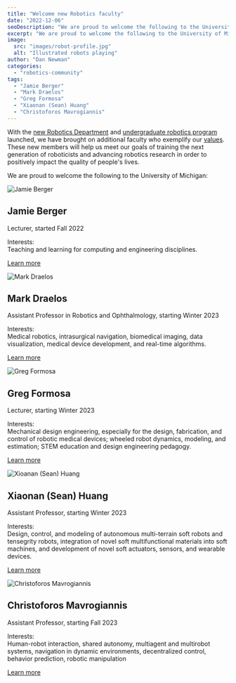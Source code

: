 ```yaml
---
title: "Welcome new Robotics faculty"
date: "2022-12-06"
seoDescription: "We are proud to welcome the following to the University of Michigan: Jamie Berger, Mark Draelos, Greg Formosa, Xiaonan (Sean) Huang, Christoforos Mavrogiannis"
excerpt: "We are proud to welcome the following to the University of Michigan: Jamie Berger, Mark Draelos, Greg Formosa, Xiaonan (Sean) Huang, Christoforos Mavrogiannis"
image:
  src: "images/robot-profile.jpg"
  alt: "Illustrated robots playing"
author: "Dan Newman"
categories:
  - "robotics-community"
tags:
  - "Jamie Berger"
  - "Mark Draelos"
  - "Greg Formosa"
  - "Xiaonan (Sean) Huang"
  - "Christoforos Mavrogiannis"
---
```


With the [new Robotics Department](https://robotics.umich.edu/2021/first-robotics-department/ "The first robotics department among top 10 engineering schools") and [undergraduate robotics program](https://robotics.umich.edu/2022/new-u-m-undergraduate-robotics-program/ "New U-M Undergraduate Robotics Program launches") launched, we have brought on additional faculty who exemplify our [values](https://robotics.umich.edu/about/values/ "Values"). These new members will help us meet our goals of training the next generation of roboticists and advancing robotics research in order to positively impact the quality of people's lives.



We are proud to welcome the following to the University of Michigan:

![Jamie Berger](images/berger.jpg)

## Jamie Berger

Lecturer, started Fall 2022

Interests:  
Teaching and learning for computing and engineering disciplines.

[Learn more](https://robotics.umich.edu/profile/jamie-berger/ "Jamie Berger")

![Mark Draelos](images/mark-draelos.jpg)

## Mark Draelos

Assistant Professor in Robotics and Ophthalmology, starting Winter 2023

Interests:  
Medical robotics, intrasurgical navigation, biomedical imaging, data visualization, medical device development, and real-time algorithms.

[Learn more](https://robotics.umich.edu/profile/mark-draelos/ "Mark Draelos")

![Greg Formosa](images/greg-formosa.jpg)

## Greg Formosa

Lecturer, starting Winter 2023

Interests:  
Mechanical design engineering, especially for the design, fabrication, and control of robotic medical devices; wheeled robot dynamics, modeling, and estimation; STEM education and design engineering pedagogy.

[Learn more](https://robotics.umich.edu/profile/greg-formosa/ "Greg Formosa")

![Xioanan (Sean) Huang](images/xioanan-sean-haung.jpg)

## Xiaonan (Sean) Huang

Assistant Professor, starting Winter 2023

Interests:  
Design, control, and modeling of autonomous multi-terrain soft robots and tensegrity robots, integration of novel soft multifunctional materials into soft machines, and development of novel soft actuators, sensors, and wearable devices.

[Learn more](https://robotics.umich.edu/profile/xiaonan-sean-huang/ "Xiaonan (Sean) Huang")

![Christoforos Mavrogiannis](images/christoforos-mavrogiannis.jpg)

## Christoforos Mavrogiannis

Assistant Professor, starting Fall 2023

Interests:  
Human-robot interaction, shared autonomy, multiagent and multirobot systems, navigation in dynamic environments, decentralized control, behavior prediction, robotic manipulation

[Learn more](https://robotics.umich.edu/profile/christoforos-mavrogiannis/ "Christoforos Mavrogiannis")
